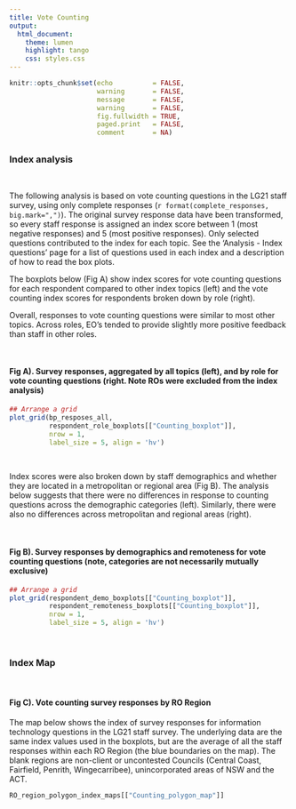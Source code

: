 ```yaml
---
title: Vote Counting
output: 
  html_document:
    theme: lumen           
    highlight: tango
    css: styles.css
---
```



```r

knitr::opts_chunk$set(echo          = FALSE, 
                      warning       = FALSE, 
                      message       = FALSE, 
                      warning       = FALSE, 
                      fig.fullwidth = TRUE, 
                      paged.print   = FALSE, 
                      comment       = NA)

```



## {.tabset .tabset-fade}

### Index analysis

\

The following analysis is based on vote counting questions in the LG21 staff survey, using only complete responses 
(`r format(complete_responses, big.mark=",")`). The original survey response data have been  transformed, so every
staff response is assigned an index score between 1 (most negative responses) and 5 (most positive responses). Only selected questions contributed to the index for each topic. See the 'Analysis - Index questions' page for a list of questions used in each index and a description of how to read the box plots.

The boxplots below (Fig A) show index scores for vote counting questions for each respondent compared to other index topics (left) and the vote counting index scores for respondents broken down by role (right).

Overall, responses to vote counting questions were similar to most other topics. Across roles, EO's tended to provide slightly more positive feedback than staff in other roles. 

\

#### **Fig A). Survey responses, aggregated by all topics (left), and by role for vote counting questions (right. Note ROs were excluded from the index analysis)**

```r

## Arrange a grid
plot_grid(bp_resposes_all, 
          respondent_role_boxplots[["Counting_boxplot"]],
          nrow = 1,
          label_size = 5, align = 'hv')

```


\

Index scores were also broken down by staff demographics and whether they are located in a metropolitan or regional area (Fig B). The analysis below suggests that there were no differences in response to counting questions across the demographic categories (left).  Similarly, there were also no differences across metropolitan and regional areas (right). 

\

#### **Fig B). Survey responses by demographics and remoteness for vote counting questions (note, categories are not necessarily mutually exclusive)**

```r

## Arrange a grid
plot_grid(respondent_demo_boxplots[["Counting_boxplot"]], 
          respondent_remoteness_boxplots[["Counting_boxplot"]],
          nrow = 1,
          label_size = 5, align = 'hv')

```

\


### Index Map

\

#### **Fig C). Vote counting survey responses by RO Region**

The map below shows the index of survey responses for information technology questions in the LG21 staff survey. The underlying data are the same index
values used in the boxplots, but are the average of all the staff responses within each RO Region (the blue boundaries on the map). The blank regions are non-client or uncontested Councils (Central Coast, Fairfield, Penrith, Wingecarribee), unincorporated areas of NSW and the ACT.

```r

RO_region_polygon_index_maps[["Counting_polygon_map"]]

```


